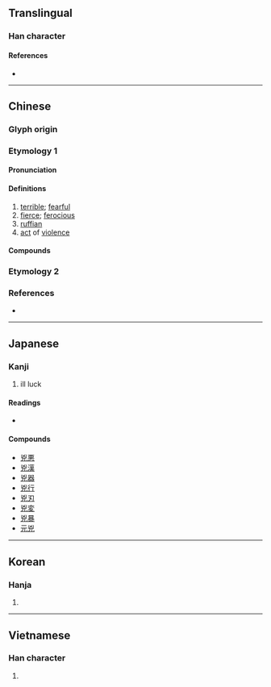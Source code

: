 {{also|凶}}
{{character info/new}}
==Translingual==

===Han character===
{{Han char|rn=10|rad=儿|as=04|sn=6|four=22217|canj=UKHU|ids=⿱凶儿}}

====References====
* {{Han ref|kx=0124.040|dkj=01348|dj=0260.050|hdz=10268.030|uh=5147|ud=20807|bh=A5FB|bd=42491}}

----

==Chinese==

===Glyph origin===
{{Han etyl}}

===Etymology 1===
{{zh-forms|s=凶|t2=凶}}

====Pronunciation====
{{zh-pron
|m=xiōng
|c=hung1
|h=pfs=hiûng
|mn=hiong
|mc=y
|oc=y
|ma=
|cat=a,n
}}

====Definitions====
{{zh-hanzi}}

# [[terrible]]; [[fearful]]
# [[fierce]]; [[ferocious]]
# [[ruffian]]
# [[act]] of [[violence]]

====Compounds====
{{zh-der|兇手|幫兇|兇猛|兇犯|兇狠|兇惡|兇懼|步步行兇|真兇實犯|緝兇|騁兇騁勢|頂兇|兇殺|兇殘}}

===Etymology 2===
{{zh-see|凶|v|bad luck}}

===References===
* {{R:twedu|A00269}}

----

==Japanese==

===Kanji===
{{ja-kanji|grade=|rs=儿04}}

# ill luck

====Readings====
* {{ja-readings|on=[[きょう]] (kyō)|kun=[[おそれる]] (osoreru)}}

====Compounds====
* [[兇悪]]
* [[兇漢]]
* [[兇器]]
* [[兇行]]
* [[兇刃]]
* [[兇変]]
* [[兇暴]]
* [[元兇]]

----

==Korean==

===Hanja===
{{ko-hanja|hangeul=흉|rv=hyung|mr=hyung}}

# {{defn|lang=ko|sort=儿04}}

----

==Vietnamese==

===Han character===
{{vi-hantu|[[hung]]|rs=儿04}}

# {{defn|lang=vi|sort=儿04}}